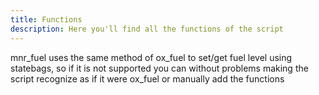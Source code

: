 ---
title: Functions
description: Here you'll find all the functions of the script
---

<Callout title="Compatibility" type="warn">
  mnr_fuel uses the same method of ox_fuel to set/get fuel level using statebags, so if it is not supported you can without problems making the script recognize as if it were ox_fuel or manually add the functions
</Callout>